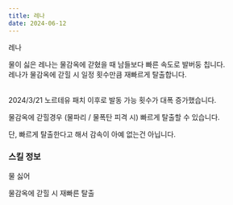 ```yaml
---
title: 레나
date: 2024-06-12
---
```


<Sprite className="character" backgroundPosition="-864px -1380px">레나</Sprite>

<Bq>물이 싫은 레나는 물감옥에 갇혔을 때 남들보다 빠른 속도로 발버둥 칩니다. <br/>
레나가 물감옥에 갇힐 시 일정 횟수만큼 재빠르게 탈출합니다.<br/><br/>
<Link target="_blank" href="https://kartdrift.nexon.com/kartdrift/ko/news/update/view?threadId=2527539">2024/3/21 노르테유 패치</Link> 이후로 발동 가능 횟수가 대폭 증가했습니다.</Bq>

물감옥에 갇힐경우 (물파리 / 물폭탄 피격 시) 빠르게 탈출할 수 있습니다. 

단, 빠르게 탈출한다고 해서 감속이 아예 없는건 아닙니다.

### 스킬 정보

<Sprite className="skill" backgroundPosition="-10px -370px">물 싫어</Sprite>

<Info diffText="초보자 추천" titleText="물 싫어" tagText="패시브"/>

<Bq>물감옥에 갇힐 시 재빠른 탈출</Bq>

<TagList title="발동 횟수">
    <Tag name="일반" text1="8회"/>
    <Tag name="고급" text1="9회"/>
    <Tag name="희귀" text1="10회"/>
    <Tag name="영웅" text1="11회"/>
    <Tag name="전설" text1="12회"/>
</TagList>
